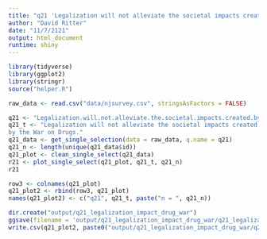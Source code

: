 ```yaml
---
title: "q21 'Legalization will not alleviate the societal impacts created by the War on Drugs.'"
author: "David Ritter"
date: "11/7/2121"
output: html_document
runtime: shiny
---
```


```r
library(tidyverse)
library(ggplot2)
library(stringr)
source("helper.R")
```

```r
raw_data <- read.csv("data/njsurvey.csv", stringsAsFactors = FALSE)
```

```r
q21 <- "Legalization.will.not.alleviate.the.societal.impacts.created.by.the.War.on.Drugs."
q21_t <- "Legalization will not alleviate the societal impacts created
by the War on Drugs."
q21_data <- get_single_selection(data = raw_data, q.name = q21)
q21_n <- length(unique(q21_data$id))
q21_plot <- clean_single_select(q21_data)
r21 <- plot_single_select(q21_plot, q21_t, q21_n)
r21
```

```r
row3 <- colnames(q21_plot)
q21_plot2 <- rbind(row3, q21_plot)
names(q21_plot2) <- c("q21", q21_t, paste("n = ", q21_n))
```

```r
dir.create("output/q21_legalization_impact_drug_war")
ggsave(filename = 'output/q21_legalization_impact_drug_war/q21_legalization_impact_drug_war.png', plot = r21, device = 'png')
write.csv(q21_plot2, paste0("output/q21_legalization_impact_drug_war/q21_legalization_impact_drug_war_", q21_n,".csv"), row.names=F)
```
